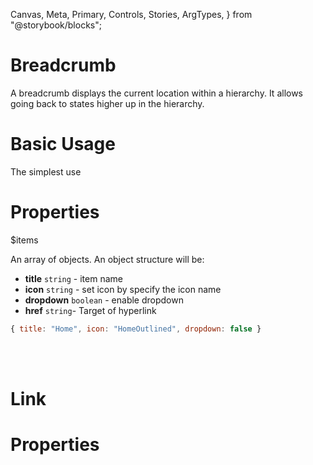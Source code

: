   Canvas,
  Meta,
  Primary,
  Controls,
  Stories,
  ArgTypes,
} from "@storybook/blocks";

<Meta of={BreadcrumbStories} />

<h1 style={{ fontSize: "3rem" }}>Breadcrumb</h1>

A breadcrumb displays the current location within a hierarchy. It allows going back to states higher up in the hierarchy.

# Basic Usage

The simplest use

<Primary />

# Properties

<Controls />

<p style={{ fontSize: "1.5rem" }}>$items</p>

An array of objects. An object structure will be:

- **title** `string` - item name
- **icon** `string` - set icon by specify the icon name
- **dropdown** `boolean` - enable dropdown
- **href** `string`- Target of hyperlink

```jsx
{ title: "Home", icon: "HomeOutlined", dropdown: false }
```

<br />
<br />

# Link

<Canvas of={BreadcrumbStories.BreadcrumbItem} />

# Properties

<Controls of={BreadcrumbStories.BreadcrumbItem} />

<Stories />

